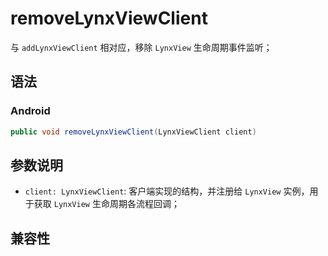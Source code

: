 # removeLynxViewClient

与 `addLynxViewClient` 相对应，移除 `LynxView` 生命周期事件监听；

## 语法

### Android

```java
public void removeLynxViewClient(LynxViewClient client)
```

## 参数说明

- `client: LynxViewClient`: 客户端实现的结构，并注册给 `LynxView` 实例，用于获取 `LynxView` 生命周期各流程回调；

## 兼容性


<LegacyCompatTable metadata="lynx-native-api/lynx-view/remove-lynx-view-client" />
